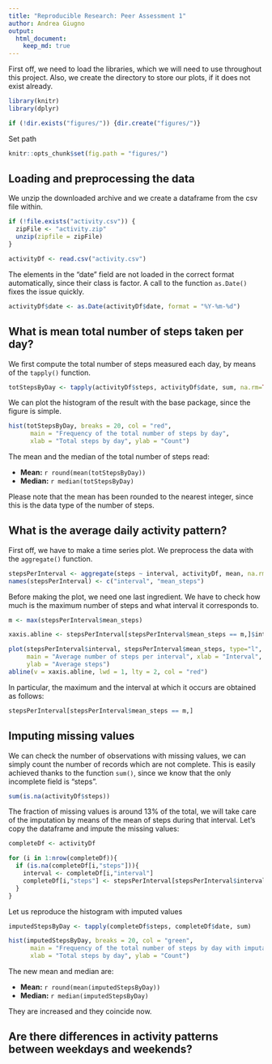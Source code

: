 ```yaml
---
title: "Reproducible Research: Peer Assessment 1"
author: Andrea Giugno
output: 
  html_document:
    keep_md: true
---
```


First off, we need to load the libraries, which we will need to use throughout this project. Also, we create the directory to store our plots, if it does not exist already.
```r
library(knitr)
library(dplyr)

if (!dir.exists("figures/")) {dir.create("figures/")}
```
Set path
```r
knitr::opts_chunk$set(fig.path = "figures/")
```
## Loading and preprocessing the data
We unzip the downloaded archive and we create a dataframe from the csv file within.
```r
if (!file.exists("activity.csv")) {
  zipFile <- "activity.zip"
  unzip(zipfile = zipFile)
}

activityDf <- read.csv("activity.csv")
```

The elements in the "date" field  are not loaded in the correct format automatically, since their class is factor. A call to the function ```as.Date()``` fixes the issue quickly.
```r
activityDf$date <- as.Date(activityDf$date, format = "%Y-%m-%d")
```
## What is mean total number of steps taken per day?

We first compute the total number of steps measured each day, by means of the ```tapply()``` function. 

```r
totStepsByDay <- tapply(activityDf$steps, activityDf$date, sum, na.rm=TRUE)
```
We can plot the histogram of the result with the base package, since the figure is simple.

```r
hist(totStepsByDay, breaks = 20, col = "red",
      main = "Frequency of the total number of steps by day",
      xlab = "Total steps by day", ylab = "Count")
```

The mean and the median of the total number of steps read:

* **Mean:** `r round(mean(totStepsByDay))`
* **Median:** `r median(totStepsByDay)`

Please note that the mean has been rounded to the nearest integer, since this is the data type of the number of steps.

## What is the average daily activity pattern?

First off, we have to make a time series plot. We preprocess the data with the ```aggregate()``` function.

```r
stepsPerInterval <- aggregate(steps ~ interval, activityDf, mean, na.rm=TRUE)
names(stepsPerInterval) <- c("interval", "mean_steps")
```
Before making the plot, we need one last ingredient. We have to check how much is the maximum number of steps and what interval it corresponds to.
```r
m <- max(stepsPerInterval$mean_steps)

xaxis.abline <- stepsPerInterval[stepsPerInterval$mean_steps == m,]$interval
```

```r
plot(stepsPerInterval$interval, stepsPerInterval$mean_steps, type="l",
     main = "Average number of steps per interval", xlab = "Interval",
     ylab = "Average steps")
abline(v = xaxis.abline, lwd = 1, lty = 2, col = "red")
```

In particular, the maximum and the interval at which it occurs are obtained as follows:
```r
stepsPerInterval[stepsPerInterval$mean_steps == m,]
```

## Imputing missing values

We can check the number of observations with missing values, we can simply count the number of records which are not complete. This is easily achieved thanks to the function ```sum()```, since we know that the only incomplete field is "steps".
```r
sum(is.na(activityDf$steps))
```
The fraction of missing values is around 13% of the total, we will take care of the imputation by means of the mean of steps during that interval.
Let's copy the dataframe and impute the missing values:
```r
completeDf <- activityDf

for (i in 1:nrow(completeDf)){
  if (is.na(completeDf[i,"steps"])){
    interval <- completeDf[i,"interval"]
    completeDf[i,"steps"] <- stepsPerInterval[stepsPerInterval$interval==interval,]$mean_steps
  }
}
```
Let us reproduce the histogram with imputed values
```r
imputedStepsByDay <- tapply(completeDf$steps, completeDf$date, sum)

hist(imputedStepsByDay, breaks = 20, col = "green",
      main = "Frequency of the total number of steps by day with imputation",
      xlab = "Total steps by day", ylab = "Count")
```

The new mean and median are:

* **Mean:** `r round(mean(imputedStepsByDay))`
* **Median:** `r median(imputedStepsByDay)`

They are increased and they coincide now.

## Are there differences in activity patterns between weekdays and weekends?

